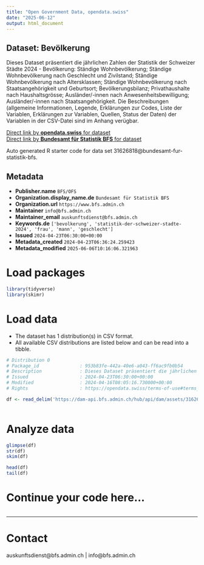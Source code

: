 ```yaml
---
title: "Open Government Data, opendata.swiss"
date: "2025-06-12"
output: html_document
---
```


## Dataset: Bevölkerung

Dieses Dataset präsentiert die jährlichen Zahlen der Statistik der Schweizer Städte 2024 - Bevölkerung: Ständige Wohnbevölkerung; Ständige Wohnbevölkerung nach Geschlecht und Zivilstand; Ständige Wohnbevölkerung nach Altersklassen; Ständige Wohnbevölkerung nach Staatsangehörigkeit und Geburtsort; Bevölkerungsbilanz; Privathaushalte nach Haushaltsgrösse; Ausländer/-innen nach Anwesenheitsbewilligung; Ausländer/-innen nach Staatsangehörigkeit. Die Beschreibungen (allgemeine Informationen, Legende, Erklärungen zur Codes, Liste der Variablen, Erklärungen zur Variablen, Quellen, Status der Daten) der Variablen in der CSV-Datei sind im Anhang verügbar.

[Direct link by **opendata.swiss** for dataset](https://opendata.swiss/de/dataset/bevolkerung2)<br>
[Direct link by **Bundesamt für Statistik BFS** for dataset](https://www.bfs.admin.ch/asset/de/ts-b-ssv-01-2024)

Auto generated R starter code for data set 31626818@bundesamt-fur-statistik-bfs.

## Metadata

- **Publisher.name** `BFS/OFS`
- **Organization.display_name.de** `Bundesamt für Statistik BFS`
- **Organization.url** `https://www.bfs.admin.ch`
- **Maintainer** `info@bfs.admin.ch`
- **Maintainer_email** `auskunftsdienst@bfs.admin.ch`
- **Keywords.de** `['bevolkerung', 'statistik-der-schweizer-stadte-2024', 'frau', 'mann', 'geschlecht']`
- **Issued** `2024-04-23T06:30:00+00:00`
- **Metadata_created** `2024-04-23T06:36:24.259423`
- **Metadata_modified** `2025-06-06T10:16:06.321963`


# Load packages

```r

library(tidyverse)
library(skimr)

```

# Load data

-   The dataset has 1 distribution(s) in CSV format.
-   All available CSV distributions are listed below and can be read into a tibble.

```r

# Distribution 0
# Package_id               : 953b83fe-442a-40e6-a043-ff6ac9fb0b54
# Description              : Dieses Dataset präsentiert die jährlichen Zahlen der Statistik der Schweizer Städte 2024 - Bevölkerung: Ständige Wohnbevölkerung; Ständige Wohnbevölkerung nach Geschlecht und Zivilstand; Ständige Wohnbevölkerung nach Altersklassen; Ständige Wohnbevölkerung nach Staatsangehörigkeit und Geburtsort; Bevölkerungsbilanz; Privathaushalte nach Haushaltsgrösse; Ausländer/-innen nach Anwesenheitsbewilligung; Ausländer/-innen nach Staatsangehörigkeit. Die Beschreibungen (allgemeine Informationen, Legende, Erklärungen zur Codes, Liste der Variablen, Erklärungen zur Variablen, Quellen, Status der Daten) der Variablen in der CSV-Datei sind im Anhang verügbar.
# Issued                   : 2024-04-23T06:30:00+00:00
# Modified                 : 2024-04-16T08:05:16.730000+00:00
# Rights                   : https://opendata.swiss/terms-of-use#terms_by_ask

df <- read_delim('https://dam-api.bfs.admin.ch/hub/api/dam/assets/31626820/master')



```

# Analyze data

```r

glimpse(df)
str(df)
skim(df)

head(df)
tail(df)

```

# Continue your code here...

```r

```

------------------------------------------------------------------------

# Contact

auskunftsdienst@bfs.admin.ch | info@bfs.admin.ch
